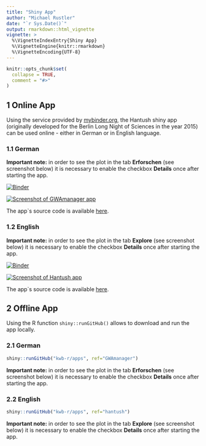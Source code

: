 ```yaml
---
title: "Shiny App"
author: "Michael Rustler"
date: "`r Sys.Date()`"
output: rmarkdown::html_vignette
vignette: >
  %\VignetteIndexEntry{Shiny App}
  %\VignetteEngine{knitr::rmarkdown}
  %\VignetteEncoding{UTF-8}
---
```


```r
knitr::opts_chunk$set(
  collapse = TRUE,
  comment = "#>"
)
```


## 1 Online App

Using the service provided by [mybinder.org](https://mybinder.org), 
the Hantush shiny app (originally developed for the Berlin Long Night of Sciences in the year 2015) can be used online - either in German 
or in English language.

### 1.1 German


**Important note:** in order to see the plot in the tab **Erforschen** (see screenshot below) it is necessary to enable the checkbox **Details** once after starting the app.

[![Binder](http://mybinder.org/badge.svg)](https://mybinder.org/v2/gh/kwb-r/apps/GWAmanager?urlpath=shiny)
 
[![Screenshot of GWAmanager app](images/GWAmanager_screenshot.jpg)](https://mybinder.org/v2/gh/kwb-r/apps/GWAmanager?urlpath=shiny)


The app`s source code is available [here](https://github.com/KWB-R/apps/tree/GWAmanager).

### 1.2 English

**Important note:** in order to see the plot in the tab **Explore** (see screenshot below) it is necessary to enable the checkbox **Details** once after starting the app.

[![Binder](http://mybinder.org/badge.svg)](https://mybinder.org/v2/gh/kwb-r/apps/hantush?urlpath=shiny)
 
[![Screenshot of Hantush app](images/hantush_screenshot.jpg)](https://mybinder.org/v2/gh/kwb-r/apps/hantush?urlpath=shiny)


The app`s source code is available [here](https://github.com/KWB-R/apps/tree/hantush).


## 2 Offline App 

Using the R function `shiny::runGitHub()` allows to download and run the app locally.

### 2.1 German

```r
shiny::runGitHub("kwb-r/apps", ref="GWAmanager")
```

**Important note:** in order to see the plot in the tab **Erforschen** (see screenshot below) it is necessary to enable the checkbox **Details** once after starting the app.

### 2.2 English

```r
shiny::runGitHub("kwb-r/apps", ref="hantush")
```


**Important note:** in order to see the plot in the tab **Explore** (see screenshot below) it is necessary to enable the checkbox **Details** once after starting the app.
